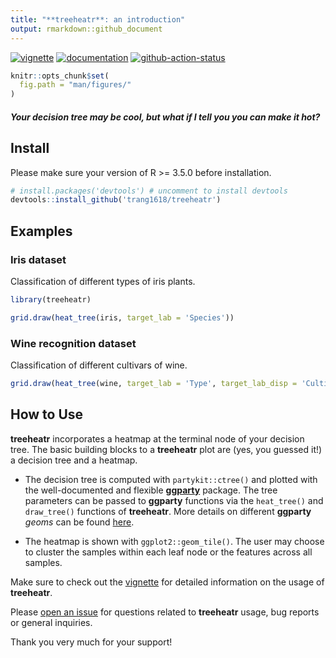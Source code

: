 ```yaml
---
title: "**treeheatr**: an introduction"
output: rmarkdown::github_document
---
```


[![vignette](https://img.shields.io/badge/-Vignette-green?style=flat-square&logo=spinnaker)](https://trang1618.github.io/treeheatr/articles/explore.html/)
[![documentation](https://img.shields.io/badge/-Documentation-purple?style=flat-square&logo=read-the-docs)](https://trang1618.github.io/treeheatr/reference/)
[![github-action-status](https://img.shields.io/github/workflow/status/trang1618/treeheatr/R-CMD-check?style=flat-square&logo=github)](https://github.com/trang1618/treeheatr/actions)

```r
knitr::opts_chunk$set(
  fig.path = "man/figures/"
)
```

#### *Your decision tree may be cool, but what if I tell you you can make it hot?*

## Install 

Please make sure your version of R >= 3.5.0 before installation.

```r
# install.packages('devtools') # uncomment to install devtools
devtools::install_github('trang1618/treeheatr')
```

## Examples

### Iris dataset

Classification of different types of iris plants.

```r
library(treeheatr)

grid.draw(heat_tree(iris, target_lab = 'Species'))
```

### Wine recognition dataset

Classification of different cultivars of wine.

```r
grid.draw(heat_tree(wine, target_lab = 'Type', target_lab_disp = 'Cultivar'))
```


## How to Use

**treeheatr** incorporates a heatmap at the terminal node of your decision tree.
The basic building blocks to a **treeheatr** plot are (yes, you guessed it!) a decision tree and a heatmap.

* The decision tree is computed with `partykit::ctree()` and plotted with the well-documented and flexible [**ggparty**](https://cran.r-project.org/package=ggparty/) package.
The tree parameters can be passed to **ggparty** functions via the `heat_tree()` and `draw_tree()` functions of **treeheatr**.
More details on different **ggparty** *geoms* can be found [here](https://github.com/martin-borkovec/ggparty).

* The heatmap is shown with `ggplot2::geom_tile()`.
The user may choose to cluster the samples within each leaf node or the features across all samples.

Make sure to check out the [vignette](https://trang1618.github.io/treeheatr/articles/explore.html) for detailed information on the usage of **treeheatr**.

Please [open an issue](https://github.com/trang1618/treeheatr/issues/new) for questions related to **treeheatr** usage, bug reports or general inquiries.

Thank you very much for your support!

